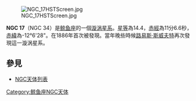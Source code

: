 [[File:NGC_17HSTScreen.jpg|thumb]]

'''NGC 17'''（NGC 34）是[[鲸鱼座|鲸鱼座]]的一個[[漩涡星系|漩涡星系]]。[[星等|星等]]為14.4，[[赤經|赤經]]為11分6.6秒，[[赤緯|赤緯]]為-12°6'28"。在1886年首次被發現。當年晚些時候[[路易斯·斯威夫特|路易斯·斯威夫特]]再次發現這一漩涡星系。

== 參見 ==
*[[NGC天体列表|NGC天体列表]]

{{Catalogs|NGC=17}}
[[Category:鲸鱼座NGC天体|Category:鲸鱼座NGC天体]]

{{Galaxy-stub}}